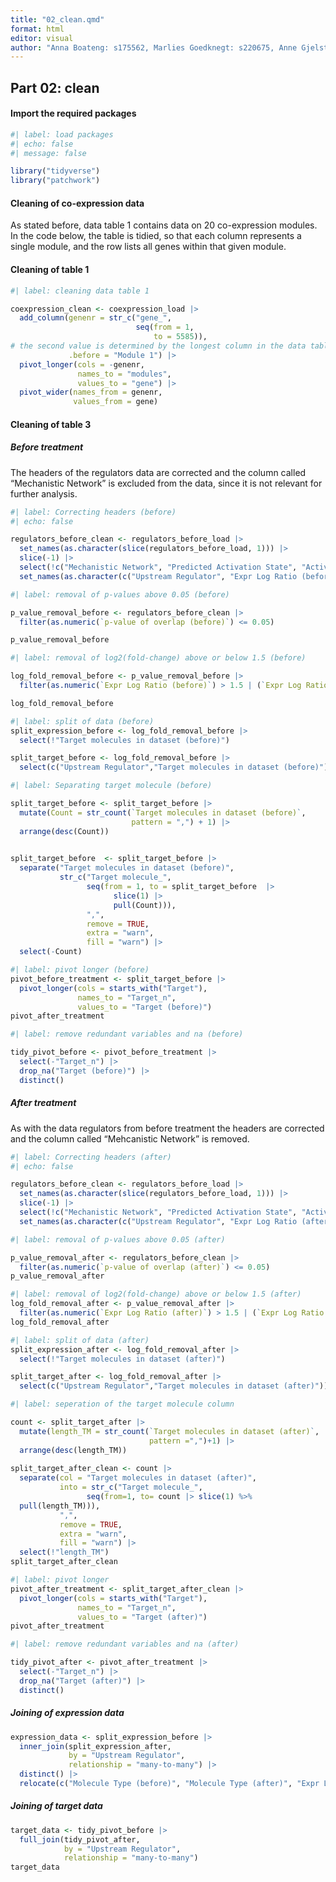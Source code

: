 ```yaml
---
title: "02_clean.qmd"
format: html
editor: visual
author: "Anna Boateng: s175562, Marlies Goedknegt: s220675, Anne Gjelstrup: s194530, Katja Jagd: s185395, Olivia Ronnenberg: s183359"
---
```


## Part 02: clean

#### Import the required packages

```r

#| label: load packages
#| echo: false
#| message: false

library("tidyverse")
library("patchwork")

```

#### Cleaning of co-expression data

As stated before, data table 1 contains data on 20 co-expression modules. In the code below, the table is tidied, so that each column represents a single module, and the row lists all genes within that given module.

#### Cleaning of table 1

```r

#| label: cleaning data table 1

coexpression_clean <- coexpression_load |>
  add_column(genenr = str_c("gene_",
                            seq(from = 1,
                                to = 5585)),
# the second value is determined by the longest column in the data table with nrow(coexpression_load), aka the module with the highest number of genes
             .before = "Module 1") |>
  pivot_longer(cols = -genenr,
               names_to = "modules",
               values_to = "gene") |>
  pivot_wider(names_from = genenr,
              values_from = gene)

```

#### Cleaning of table 3

##### Before treatment

The headers of the regulators data are corrected and the column called "Mechanistic Network" is excluded from the data, since it is not relevant for further analysis.

```r

#| label: Correcting headers (before)
#| echo: false

regulators_before_clean <- regulators_before_load |>
  set_names(as.character(slice(regulators_before_load, 1))) |>
  slice(-1) |>
  select(!c("Mechanistic Network", "Predicted Activation State", "Activation z-score")) |>
  set_names(as.character(c("Upstream Regulator", "Expr Log Ratio (before)", "Molecule Type (before)", "p-value of overlap (before)", "Target molecules in dataset (before)")))

```

```r

#| label: removal of p-values above 0.05 (before)

p_value_removal_before <- regulators_before_clean |> 
  filter(as.numeric(`p-value of overlap (before)`) <= 0.05)

p_value_removal_before

```

```r

#| label: removal of log2(fold-change) above or below 1.5 (before)

log_fold_removal_before <- p_value_removal_before |> 
  filter(as.numeric(`Expr Log Ratio (before)`) > 1.5 | (`Expr Log Ratio (before)`) < -1.5)

log_fold_removal_before

```


```r
#| label: split of data (before)
split_expression_before <- log_fold_removal_before |> 
  select(!"Target molecules in dataset (before)")

split_target_before <- log_fold_removal_before |> 
  select(c("Upstream Regulator","Target molecules in dataset (before)"))
```


```r

#| label: Separating target molecule (before)

split_target_before <- split_target_before |>
  mutate(Count = str_count(`Target molecules in dataset (before)`, 
                           pattern = ",") + 1) |>
  arrange(desc(Count))

 
split_target_before  <- split_target_before |>
  separate("Target molecules in dataset (before)",
           str_c("Target molecule_",
                 seq(from = 1, to = split_target_before  |>
                       slice(1) |>
                       pull(Count))),
                 ",",
                 remove = TRUE,
                 extra = "warn",
                 fill = "warn") |>
  select(-Count)


```


```r
#| label: pivot longer (before)
pivot_before_treatment <- split_target_before |> 
  pivot_longer(cols = starts_with("Target"),
               names_to = "Target_n",
               values_to = "Target (before)")
pivot_after_treatment
```

```r
#| label: remove redundant variables and na (before)

tidy_pivot_before <- pivot_before_treatment |> 
  select(-"Target_n") |> 
  drop_na("Target (before)") |> 
  distinct()
```

##### After treatment

As with the data regulators from before treatment the headers are corrected and the column called "Mehcanistic Network" is removed.

```r

#| label: Correcting headers (after)
#| echo: false

regulators_before_clean <- regulators_before_load |>
  set_names(as.character(slice(regulators_before_load, 1))) |>
  slice(-1) |>
  select(!c("Mechanistic Network", "Predicted Activation State", "Activation z-score")) |>
  set_names(as.character(c("Upstream Regulator", "Expr Log Ratio (after)", "Molecule Type (after)", "p-value of overlap (after)", "Target molecules in dataset (after)")))

```


```r
#| label: removal of p-values above 0.05 (after)

p_value_removal_after <- regulators_before_clean |> 
  filter(as.numeric(`p-value of overlap (after)`) <= 0.05)
p_value_removal_after
```

```r
#| label: removal of log2(fold-change) above or below 1.5 (after)
log_fold_removal_after <- p_value_removal_after |> 
  filter(as.numeric(`Expr Log Ratio (after)`) > 1.5 | (`Expr Log Ratio (after)`) < -1.5)
log_fold_removal_after
```

```r
#| label: split of data (after)
split_expression_after <- log_fold_removal_after |> 
  select(!"Target molecules in dataset (after)")

split_target_after <- log_fold_removal_after |> 
  select(c("Upstream Regulator","Target molecules in dataset (after)"))
```

```r
#| label: seperation of the target molecule column

count <- split_target_after |> 
  mutate(length_TM = str_count(`Target molecules in dataset (after)`,
                               pattern =",")+1) |> 
  arrange(desc(length_TM))
  
split_target_after_clean <- count |> 
  separate(col = "Target molecules in dataset (after)",
           into = str_c("Target molecule_",
                 seq(from=1, to= count |> slice(1) %>%
  pull(length_TM))),
           ",",
           remove = TRUE,
           extra = "warn",
           fill = "warn") |> 
  select(!"length_TM")
split_target_after_clean
```

```r
#| label: pivot longer 
pivot_after_treatment <- split_target_after_clean |> 
  pivot_longer(cols = starts_with("Target"),
               names_to = "Target_n",
               values_to = "Target (after)")
pivot_after_treatment
```

```r
#| label: remove redundant variables and na (after)

tidy_pivot_after <- pivot_after_treatment |> 
  select(-"Target_n") |> 
  drop_na("Target (after)") |> 
  distinct()
```



##### Joining of expression data 


```r
expression_data <- split_expression_before |> 
  inner_join(split_expression_after,
             by = "Upstream Regulator", 
             relationship = "many-to-many") |> 
  distinct() |> 
  relocate(c("Molecule Type (before)", "Molecule Type (after)", "Expr Log Ratio (before)", "Expr Log Ratio (after)", "p-value of overlap (before)", "p-value of overlap (after)"), .after = "Upstream Regulator")

```

##### Joining of target data


```r
target_data <- tidy_pivot_before |> 
  full_join(tidy_pivot_after,
            by = "Upstream Regulator", 
            relationship = "many-to-many")
target_data
```

